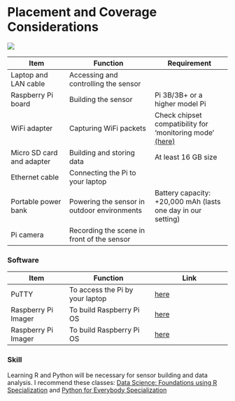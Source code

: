 # Placement and Coverage Considerations {.unnumbered}

![](image/wifi-sensor-comp.png)

| Item                      | Function                                    | Requirement                                                                                                                                                                       |
|-------------------|----------------------------|-------------------------|
| Laptop and LAN cable      | Accessing and controlling the sensor        |                                                                                                                                                                                   |
| Raspberry Pi board        | Building the sensor                         | Pi 3B/3B+ or a higher model Pi                                                                                                                                                    |
| WiFi adapter              | Capturing WiFi packets                      | Check chipset compatibility for 'monitoring mode' [(here)](https://unix.stackexchange.com/questions/614984/supported-chipset-for-monitor-mode-and-packet-injection-in-kali-linux) |
| Micro SD card and adapter | Building and storing data                   | At least 16 GB size                                                                                                                                                               |
| Ethernet cable            | Connecting the Pi to your laptop            |                                                                                                                                                                                   |
| Portable power bank       | Powering the sensor in outdoor environments | Battery capacity: +20,000 mAh (lasts one day in our setting)                                                                                                                      |
| Pi camera                 | Recording the scene in front of the sensor  |                                                                                                                                                                                   |

### Software {.unnumbered}

| Item                | Function                        | Link                                          |
|-------------------|----------------------------|-------------------------|
| PuTTY               | To access the Pi by your laptop | [here](https://www.putty.org/)                |
| Raspberry Pi Imager | To build Raspberry Pi OS        | [here](https://www.raspberrypi.com/software/) |
| Raspberry Pi Imager | To build Raspberry Pi OS        | [here](https://www.putty.org/)                |

### Skill {.unnumbered}

Learning R and Python will be necessary for sensor building and data analysis. I recommend these classes: [Data Science: Foundations using R Specialization](https://www.coursera.org/specializations/data-science-foundations-r) and [Python for Everybody Specialization](https://www.coursera.org/specializations/python)
